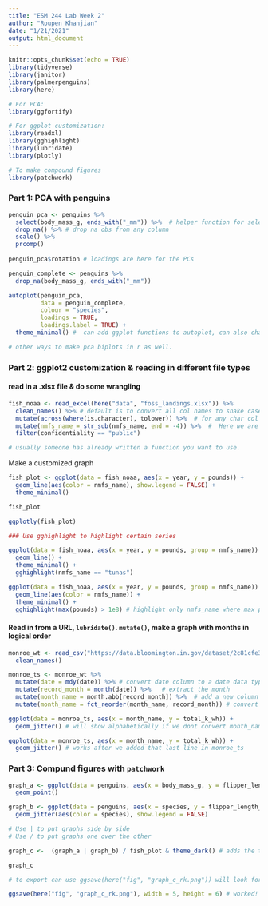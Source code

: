 ```yaml
---
title: "ESM 244 Lab Week 2"
author: "Roupen Khanjian"
date: "1/21/2021"
output: html_document
---
```


```r
knitr::opts_chunk$set(echo = TRUE)
library(tidyverse)
library(janitor)
library(palmerpenguins)
library(here)

# For PCA:
library(ggfortify)

# For ggplot customization:
library(readxl)
library(gghighlight)
library(lubridate)
library(plotly)

# To make compound figures
library(patchwork)

```

### Part 1: PCA with penguins

```r
penguin_pca <- penguins %>% 
  select(body_mass_g, ends_with("_mm")) %>%  # helper function for select
  drop_na() %>% # drop na obs from any column
  scale() %>% 
  prcomp()
  
penguin_pca$rotation # loadings are here for the PCs  

penguin_complete <- penguins %>% 
  drop_na(body_mass_g, ends_with("_mm"))

autoplot(penguin_pca,
         data = penguin_complete,
         colour = "species",
         loadings = TRUE,
         loadings.label = TRUE) +
  theme_minimal() #  can add ggplot functions to autoplot, can also change arrow size and other things. 

# other ways to make pca biplots in r as well. 
```

### Part 2: ggplot2 customization & reading in different file types

#### read in a .xlsx file & do some wrangling

```r
fish_noaa <- read_excel(here("data", "foss_landings.xlsx")) %>% 
  clean_names() %>% # default is to convert all col names to snake case
  mutate(across(where(is.character), tolower)) %>%  # for any char col use func `to_lower`
  mutate(nmfs_name = str_sub(nmfs_name, end = -4)) %>%  #  Here we are removing the last 4 characters from the col. 
  filter(confidentiality == "public")

# usually someone has already written a function you want to use. 
```

Make a customized graph

```r
fish_plot <- ggplot(data = fish_noaa, aes(x = year, y = pounds)) +
  geom_line(aes(color = nmfs_name), show.legend = FALSE) +
  theme_minimal()

fish_plot

ggplotly(fish_plot) 

### Use gghighlight to highlight certain series

ggplot(data = fish_noaa, aes(x = year, y = pounds, group = nmfs_name)) +
  geom_line() +
  theme_minimal() +
  gghighlight(nmfs_name == "tunas")

ggplot(data = fish_noaa, aes(x = year, y = pounds, group = nmfs_name)) +
  geom_line(aes(color = nmfs_name)) +
  theme_minimal() +
  gghighlight(max(pounds) > 1e8) # highlight only nmfs_name where max pounds is > 1e8
```

#### Read in from a URL, `lubridate()`. `mutate()`, make a graph with months in logical order


```r
monroe_wt <- read_csv("https://data.bloomington.in.gov/dataset/2c81cfe3-62c2-46ed-8fcf-83c1880301d1/resource/13c8f7aa-af51-4008-80a9-56415c7c931e/download/mwtpdailyelectricitybclear.csv") %>% 
  clean_names()
```

```r
monroe_ts <- monroe_wt %>% 
  mutate(date = mdy(date)) %>% # convert date column to a date data type
  mutate(record_month = month(date)) %>%   # extract the month
  mutate(month_name = month.abb[record_month]) %>%  # add a new column with month abbreviation 
  mutate(month_name = fct_reorder(month_name, record_month)) # convert char to factor and set order based on another col

ggplot(data = monroe_ts, aes(x = month_name, y = total_k_wh)) +
  geom_jitter() # will show alphabetically if we dont convert month_name to factor and set order to match number of the month. 

ggplot(data = monroe_ts, aes(x = month_name, y = total_k_wh)) +
  geom_jitter() # works after we added that last line in monroe_ts
```

### Part 3: Compund figures with `patchwork`

```r
graph_a <- ggplot(data = penguins, aes(x = body_mass_g, y = flipper_length_mm)) +
  geom_point()

graph_b <- ggplot(data = penguins, aes(x = species, y = flipper_length_mm)) +
  geom_jitter(aes(color = species), show.legend = FALSE)

# Use | to put graphs side by side
# Use / to put graphs one over the other

graph_c <-  (graph_a | graph_b) / fish_plot & theme_dark() # adds the theme to all 3 plots

graph_c

# to export can use ggsave(here("fig", "graph_c_rk.png")) will look for last graph run

ggsave(here("fig", "graph_c_rk.png"), width = 5, height = 6) # worked!
```


